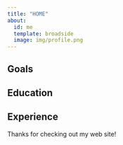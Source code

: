 ```yaml
---
title: "HOME"
about:
  id: me
  template: broadside
  image: img/profile.png
---
```


::: {#me}
## Goals

## Education

## Experience
:::

Thanks for checking out my web site!
